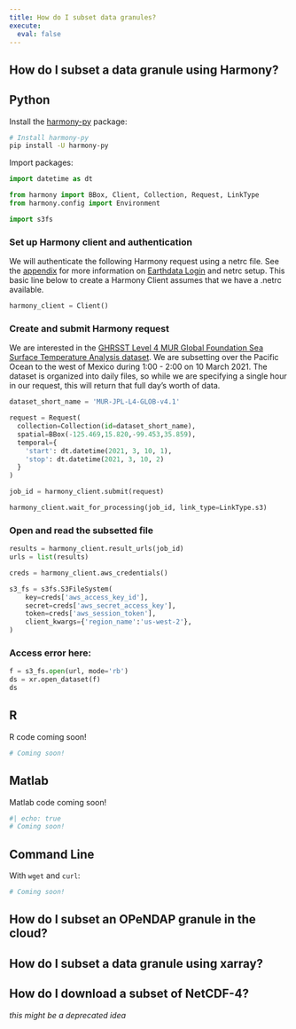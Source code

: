 ```yaml
---
title: How do I subset data granules?
execute:
  eval: false
---
```


## How do I subset a data granule using Harmony?

::: {.panel-tabset group="language"}

## Python

Install the [harmony-py]("https://github.com/nasa/harmony-py") package:

```bash
# Install harmony-py
pip install -U harmony-py
```

Import packages: 

```python
import datetime as dt

from harmony import BBox, Client, Collection, Request, LinkType
from harmony.config import Environment

import s3fs
```

### Set up Harmony client and authentication

We will authenticate the following Harmony request using a netrc file. See the [appendix]("https://nasa-openscapes.github.io/earthdata-cloud-cookbook/appendix/authentication.html") for more information on [Earthdata Login]("https://urs.earthdata.nasa.gov/") and netrc setup. This basic line below to create a Harmony Client assumes that we have a .netrc available.

```python
harmony_client = Client()
```
### Create and submit Harmony request

We are interested in the [GHRSST Level 4 MUR Global Foundation Sea Surface Temperature Analysis dataset](https://doi.org/10.5067/GHGMR-4FJ04). We are subsetting over the Pacific Ocean to the west of Mexico during 1:00 - 2:00 on 10 March 2021. The dataset is organized into daily files, so while we are specifying a single hour in our request, this will return that full day's worth of data. 

```python
dataset_short_name = 'MUR-JPL-L4-GLOB-v4.1'

request = Request(
  collection=Collection(id=dataset_short_name),
  spatial=BBox(-125.469,15.820,-99.453,35.859),
  temporal={
    'start': dt.datetime(2021, 3, 10, 1),
    'stop': dt.datetime(2021, 3, 10, 2)
  }
)

job_id = harmony_client.submit(request)

harmony_client.wait_for_processing(job_id, link_type=LinkType.s3)
```
### Open and read the subsetted file

```python
results = harmony_client.result_urls(job_id)
urls = list(results)

creds = harmony_client.aws_credentials()

s3_fs = s3fs.S3FileSystem(
    key=creds['aws_access_key_id'],
    secret=creds['aws_secret_access_key'],
    token=creds['aws_session_token'],
    client_kwargs={'region_name':'us-west-2'},
)
```
### Access error here: 

```python
f = s3_fs.open(url, mode='rb')
ds = xr.open_dataset(f)
ds
```

## R

R code coming soon!

```r
# Coming soon!
```

## Matlab

Matlab code coming soon!

```bash
#| echo: true
# Coming soon!
```

## Command Line

With `wget` and `curl`:

```bash
# Coming soon!
```



:::

## How do I subset an OPeNDAP granule in the cloud?


## How do I subset a data granule using xarray?


## How do I download a subset of NetCDF-4?
*this might be a deprecated idea*